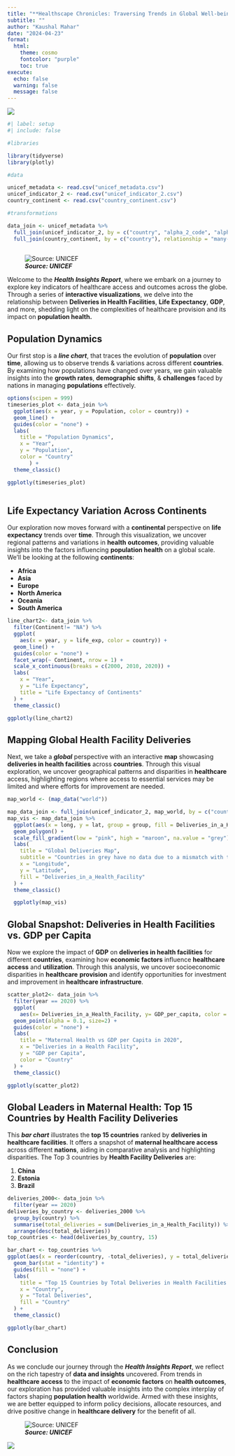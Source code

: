 ```yaml
---
title: "**Healthscape Chronicles: Traversing Trends in Global Well-being**"
subtitle: ""
author: "Kaushal Mahar"
date: "2024-04-23"
format:
  html:
    theme: cosmo
    fontcolor: "purple"
    toc: true
execute:
  echo: false
  warning: false
  message: false
---
```


![](images/UNICEF_Logo-01.png)

```r

#| label: setup
#| include: false

#libraries

library(tidyverse)
library(plotly)

#data

unicef_metadata <- read.csv("unicef_metadata.csv") 
unicef_indicator_2 <- read.csv("unicef_indicator_2.csv")
country_continent <- read.csv("country_continent.csv")

#transformations

data_join <- unicef_metadata %>%
  full_join(unicef_indicator_2, by = c("country", "alpha_2_code", "alpha_3_code"), relationship = "many-to-many") %>%
  full_join(country_continent, by = c("country"), relationship = "many-to-many")
 

```

![***Source: UNICEF***](images/UNI341033_0.jpg.jpeg)

Welcome to the ***Health Insights Report***, where we embark on a journey to explore key indicators of healthcare access and outcomes across the globe. Through a series of **interactive visualizations**, we delve into the relationship between **Deliveries in Health Facilities**, **Life Expectancy**, **GDP**, and more, shedding light on the complexities of healthcare provision and its impact on **population health.**

## **Population Dynamics**

Our first stop is a ***line chart***, that traces the evolution of **population** over **time**, allowing us to observe trends & variations across different **countries**. By examining how populations have changed over years, we gain valuable insights into the **growth rates**, **demographic shifts**, & **challenges** faced by nations in managing **populations** effectively.

```r

options(scipen = 999)
timeseries_plot <- data_join %>%
  ggplot(aes(x = year, y = Population, color = country)) +
  geom_line() +
  guides(color = "none") +
  labs(
    title = "Population Dynamics",
    x = "Year",
    y = "Population",
    color = "Country"
       ) +
  theme_classic()

ggplotly(timeseries_plot)
 
```

## Life Expectancy Variation Across Continents

Our exploration now moves forward with a **continental** perspective on **life expectancy** trends over **time**. Through this visualization, we uncover regional patterns and variations in **health** **outcomes**, providing valuable insights into the factors influencing **population health** on a global scale. We'll be looking at the following **continents**:

-   **Africa**
-   **Asia**
-   **Europe**
-   **North America**
-   **Oceania**
-   **South America**

```r

line_chart2<- data_join %>%
  filter(Continent!= "NA") %>%
  ggplot(
    aes(x = year, y = life_exp, color = country)) +
  geom_line() +
  guides(color = "none") +
  facet_wrap(~ Continent, nrow = 1) + 
  scale_x_continuous(breaks = c(2000, 2010, 2020)) +
  labs(
    x = "Year",
    y = "Life Expectancy",
    title = "Life Expectancy of Continents"
  ) +
  theme_classic()

ggplotly(line_chart2)

```

## Mapping Global Health Facility Deliveries

Next, we take a ***global*** perspective with an interactive **map** showcasing **deliveries in health facilities** across **countries**. Through this visual exploration, we uncover geographical patterns and disparities in **healthcare** access, highlighting regions where access to essential services may be limited and where efforts for improvement are needed.

```r

map_world <- (map_data("world"))

map_data_join <- full_join(unicef_indicator_2, map_world, by = c("country" = "region"))
map_vis <- map_data_join %>%
  ggplot(aes(x = long, y = lat, group = group, fill = Deliveries_in_a_Health_Facility)) +
  geom_polygon() +
  scale_fill_gradient(low = "pink", high = "maroon", na.value = "grey") +
  labs(
    title = "Global Deliveries Map",
    subtitle = "Countries in grey have no data due to a mismatch with their names",
    x = "Longitude",
    y = "Latitude",
    fill = "Deliveries_in_a_Health_Facility"
  ) +
  theme_classic()

  ggplotly(map_vis)


```

## Global Snapshot: Deliveries in Health Facilities vs. GDP per Capita

Now we explore the impact of **GDP** on **deliveries in health facilities** for different **countries**, examining how **economic factors** influence **healthcare** **access** and **utilization**. Through this analysis, we uncover socioeconomic disparities in **healthcare** **provision** and identify opportunities for investment and improvement in **healthcare** **infrastructure**.

```r

scatter_plot2<- data_join %>%
  filter(year == 2020) %>%
  ggplot(
    aes(x= Deliveries_in_a_Health_Facility, y= GDP_per_capita, color = country)) +
  geom_point(alpha = 0.1, size=2) +
  guides(color = "none") +
  labs(
    title = "Maternal Health vs GDP per Capita in 2020",
    x = "Deliveries in a Health Facility",
    y = "GDP per Capita",
    color = "Country"
  ) +
  theme_classic()

ggplotly(scatter_plot2)

```

## Global Leaders in Maternal Health: Top 15 Countries by Health Facility Deliveries

This ***bar chart*** illustrates the **top 15 countries** ranked by **deliveries in healthcare facilities**. It offers a snapshot of **maternal healthcare access** across different **nations**, aiding in comparative analysis and highlighting disparities. The Top 3 countries by **Health Facility Deliveries** are:

1.  **China**
2.  **Estonia**
3.  **Brazil**

```r

deliveries_2000<- data_join %>%
  filter(year == 2020)
deliveries_by_country <- deliveries_2000 %>%
  group_by(country) %>%
  summarise(total_deliveries = sum(Deliveries_in_a_Health_Facility)) %>%
  arrange(desc(total_deliveries))
top_countries <- head(deliveries_by_country, 15)

bar_chart <- top_countries %>%
ggplot(aes(x = reorder(country, -total_deliveries), y = total_deliveries, fill = country)) +
  geom_bar(stat = "identity") +
  guides(fill = "none") +
  labs(
    title = "Top 15 Countries by Total Deliveries in Health Facilities from 2000-2020",
    x = "Country",
    y = "Total Deliveries",
    fill = "Country"
  ) +
  theme_classic()

ggplotly(bar_chart)

```

## Conclusion

As we conclude our journey through the ***Health Insights Report***, we reflect on the rich tapestry of **data and insights** uncovered. From trends in **healthcare** **access** to the impact of **economic factors** on **health outcomes**, our exploration has provided valuable insights into the complex interplay of factors shaping **population health** worldwide. Armed with these insights, we are better equipped to inform policy decisions, allocate resources, and drive positive change in **healthcare delivery** for the benefit of all.

![***Source: UNICEF***](images/UN0746969.jpg.jpeg)

![](images/Screenshot%202024-04-24%20140057.png)
